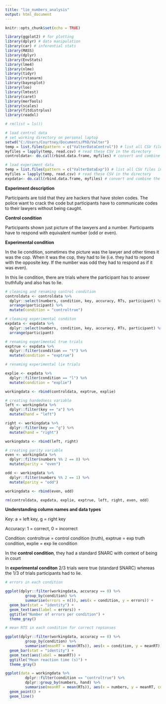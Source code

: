 ```yaml
---
title: "lie_numbers_analysis"
output: html_document
---
```


```r
knitr::opts_chunk$set(echo = TRUE)
```

```r
library(ggplot2) # for plotting
library(dplyr) # data manipulation
library(car) # inferential stats
library(MASS)
library(dplyr)
library(EnvStats)
library(lme4)
library(nlme)
library(tidyr)
library(rstanarm)
library(bayesplot)
library(loo)
library(lmtest)
library(caret)
library(merTools)
library(scales)
library(fitdistrplus)
library(readxl)

```

```r
# rm(list = ls())

# load control data
# set working directory on personal laptop
setwd("C:/Users/Courtney/Documents/PhD/Valter")
temp = list.files(pattern = c("ValterDataControl")) # list all CSV files in the directory
myfiles = lapply(temp, read.csv) # read these CSV in the directory
controldata<- do.call(rbind.data.frame, myfiles) # convert and combine the CSV files into dataframe

# load experiment data
temp = list.files(pattern = c("ValterDataExp")) # list all CSV files in the directory
myfiles = lapply(temp, read.csv) # read these CSV in the directory
expdata<- do.call(rbind.data.frame, myfiles) # convert and combine the CSV files into dataframe

```

**Experiment description**

Participants are told that they are hackers that have stolen codes. The police want to crack the code but participants have to communicate codes to their lawyers without being caught.

**Control condition** 

Participants shown just picture of the lawyers and a number. Participants have to respond with equivalent number (odd or even). 

**Experimental condition**

In the lie condition, sometimes the picture was the lawyer and other times it was the cop. When it was the cop, they had to lie (i.e. they had to repond with the opposite key. If the number was odd they had to respond as if it was even). 

In this lie condition, there are trials where the participant has to answer truthfully and also has to lie. 

```r

# cleaning and renaming control condition
controldata <- controldata %>%
  dplyr::select(numbers, condition, key, accuracy, RTs, participant) %>%
  arrange(participant) %>%
  mutate(condition = "controltrue")

# cleaning experimental conditon
expdata <- expdata %>%
  dplyr::select(numbers, condition, key, accuracy, RTs, participant) %>%
  arrange(participant)

# renaming experimental true trials
exptrue <- expdata %>%
  dplyr::filter(condition == "t") %>%
  mutate(condition = "exptrue")

# renaming experimental lie trials

explie <- expdata %>%
  dplyr::filter(condition == "l") %>%
  mutate(condition = "explie")

workingdata <- rbind(controldata, exptrue, explie)

# creating handedness variable
left <- workingdata %>%
  dplyr::filter(key == "a") %>%
  mutate(hand = "left")

right <- workingdata %>%
  dplyr::filter(key == "g") %>%
  mutate(hand = "right")

workingdata <- rbind(left, right)

# creating parity variable
even <- workingdata %>%
  dplyr::filter(numbers %% 2 == 0) %>%
  mutate(parity = "even")

odd <- workingdata %>%
  dplyr::filter(numbers %% 2 == 1) %>%
  mutate(parity = "odd")

workingdata <- rbind(even, odd)

rm(controldata, expdata, explie, exptrue, left, right, even, odd)

```

**Understanding column names and data types**

Key: a = left key, g = right key 

Accuracy: 1 = correct, 0 = incorrect

Condition: controltrue = control condition (truth), exptrue = exp truth condition, explie = exp lie condition

In the **control condition**, they had a standard SNARC with context of being in court

In **experimental conditon** 2/3 trials were true (standard SNARC) whereas the 1/3 of trials participants had to lie.

```r

# errors in each condition

ggplot(dplyr::filter(workingdata, accuracy == 0) %>%
         group_by(condition) %>%
         summarise(errors = n()), aes(x = condition, y = errors)) +
  geom_bar(stat = "identity") +
  geom_text(aes(label = errors)) +
  ggtitle("Number of errors per condition") +
  theme_gray() 

# mean RTS in each condition for correct repsonses

ggplot(dplyr::filter(workingdata, accuracy == 0) %>%
         group_by(condition) %>%
         summarise(meanRT = mean(RTs)), aes(x = condition, y = meanRT)) +
  geom_bar(stat = "identity") +
  geom_text(aes(label = meanRT)) +
  ggtitle("Mean reaction time (s)") +
  theme_gray() 


```

```r

ggplot(data = workingdata %>%
         dplyr::filter(condition == "controltrue") %>%
         dplyr::group_by(numbers, hand) %>%
         summarise(meanRT = mean(RTs)), aes(x = numbers, y = meanRT, col = hand)) +
  geom_point() +
  geom_line()


```


